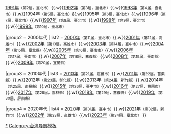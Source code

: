 {{Navbox
|name = 臺灣燈會
|title = [[臺灣燈會]]

|group1 = 1990年代
|list1 = [[1990年臺灣燈會|1990年]]<small>（第1届，臺北市）</small>{{.w}}[[1991年臺灣燈會|1991年]]<small>（第2届，臺北市）</small>{{.w}}[[1992年臺灣燈會|1992年]]<small>（第3届，臺北市）</small>{{.w}}[[1993年臺灣燈會|1993年]]<small>（第4届，臺北市）</small>{{.w}}[[1994年臺灣燈會|1994年]]<small>（第5届，臺北市）</small>{{.w}}[[1995年臺灣燈會|1995年]]<small>（第6届，臺北市）</small>{{.w}}[[1996年臺灣燈會|1996年]]<small>（第7届，臺北市）</small>{{.w}}[[1997年臺灣燈會|1997年]]<small>（第8届，臺北市）</small>{{.w}}[[1998年臺灣燈會|1998年]]<small>（第9届，臺北市）</small>{{.w}}[[1999年臺灣燈會|1999年]]<small>（第10届，臺北市）</small>

|group2 = 2000年代
|list2 = [[2000年臺灣燈會|2000年]]<small>（第11届，臺北市）</small>{{.w}}[[2001年臺灣燈會|2001年]]<small>（第12届，高雄市）</small>{{.w}}[[2002年臺灣燈會|2002年]]<small>（第13届，高雄市）</small>{{.w}}[[2003年臺灣燈會|2003年]]<small>（第14届，臺中市）</small>{{.w}}[[2004年臺灣燈會|2004年]]<small>（第15届，臺北縣）</small>{{.w}}[[2005年臺灣燈會|2005年]]<small>（第16届，臺南市）</small>{{.w}}[[2006年臺灣燈會|2006年]]<small>（第17届，臺南市）</small>{{.w}}[[2007年臺灣燈會|2007年]]<small>（第18届，嘉義縣）</small>{{.w}}[[2008年臺灣燈會|2008年]]<small>（第19届，臺南縣）</small>{{.w}}[[2009年臺灣燈會|2009年]]<small>（第20届，宜蘭縣）</small>

|group3 = 2010年代
|list3 = [[2010年臺灣燈會|2010年]]<small>（第21届，嘉義市）</small>{{.w}}[[2011年臺灣燈會|2011年]]<small>（第22届，苗栗縣）</small>{{.w}}[[2012年臺灣燈會|2012年]]<small>（第23届，彰化縣）</small>{{.w}}[[2013年臺灣燈會|2013年]]<small>（第24届，新竹縣）</small>{{.w}}[[2014年臺灣燈會|2014年]]<small>（第25届，南投縣）</small>{{.w}}[[2015年臺灣燈會|2015年]]<small>（第26届，臺中市）</small>{{.w}}[[2016年臺灣燈會|2016年]]<small>（第27届，桃園市）</small>{{.w}}[[2017年臺灣燈會|2017年]]<small>（第28届，雲林縣）</small>{{.w}}[[2018年臺灣燈會|2018年]]<small>（第29届，嘉義縣）</small>{{.w}}[[2019年臺灣燈會|2019年]]<small>（第30届，屏東縣）</small>

|group4 = 2020年代
|list4 = [[2020年臺灣燈會|2020年]]<small>（第31届，臺中市）</small>{{.w}}[[2021年臺灣燈會|2021年]]<small>（第32届，新竹市）</small>{{.w}}[[2022年臺灣燈會|2022年]]<small>（第33届，高雄市）</small>{{.w}}[[2023年臺灣燈會|2023年]]<small>（第34届，臺北市）</small>
}}<noinclude>

[[Category:臺灣燈會|*]]
[[Category:台湾导航模板]]
<noinclude>